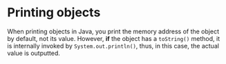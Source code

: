 # Printing objects

When printing objects in Java, you print the memory address of the object by default, not its value. However, **if** the object has a `toString()` method, it is internally invoked by `System.out.println()`, thus, in this case, the actual value is outputted.